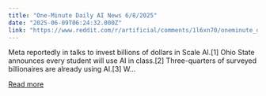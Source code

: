 ```yaml
---
title: "One-Minute Daily AI News 6/8/2025"
date: "2025-06-09T06:24:32.000Z"
link: "https://www.reddit.com/r/artificial/comments/1l6xn70/oneminute_daily_ai_news_682025/"
---
```


Meta reportedly in talks to invest billions of dollars in Scale AI.[1]
 Ohio State announces every student will use AI in class.[2]
 Three-quarters of surveyed billionaires are already using AI.[3]
 W...

[Read more](https://www.reddit.com/r/artificial/comments/1l6xn70/oneminute_daily_ai_news_682025/)
